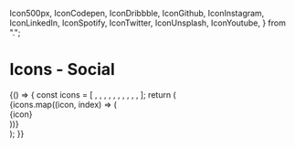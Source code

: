   Icon500px,
  IconCodepen,
  IconDribbble,
  IconGithub,
  IconInstagram,
  IconLinkedIn,
  IconSpotify,
  IconTwitter,
  IconUnsplash,
  IconYoutube,
} from ".";

<Meta title="Objects/Icons/Social" component={Icon500px} />

# Icons - Social

<Canvas>
  <Story name="default">
    {() => {
      const icons = [
        <Icon500px />,
        <IconCodepen />,
        <IconDribbble />,
        <IconGithub />,
        <IconInstagram />,
        <IconLinkedIn />,
        <IconSpotify />,
        <IconTwitter />,
        <IconUnsplash />,
        <IconYoutube />,
      ];
      return (
        <div className="grid u-align--center grid--noGutter-@xs">
          {icons.map((icon, index) => (
            <div className="cell storybook-icon" key={index}>
              {icon}
            </div>
          ))}
        </div>
      );
    }}
  </Story>
</Canvas>
